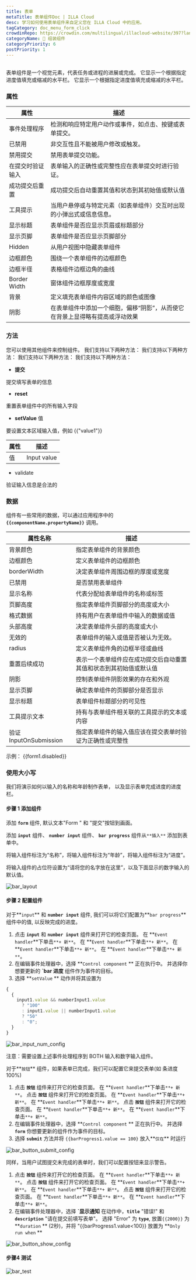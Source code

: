 ```yaml
---
title: 表单
metaTitle: 表单组件Doc | ILLA Cloud
desc: 学习如何使用表单组件来自定义您在 ILLA Cloud 中的应用。
tagCategory: doc_menu_form_click
crowdinRepo: https://crowdin.com/multilingual/illacloud-website/397?languages=zhcn&filter=basic&value=0
categoryName: 🧬 组装组件
categoryPriority: 6
postPriority: 1
---
```


## <h2 hidden>什么是形式？</h2>

表单组件是一个视觉元素，代表任务或进程的进展或完成。 它显示一个根据指定进度值填充或缩减的水平栏。 它显示一个根据指定进度值填充或缩减的水平栏。

### 属性

| 属性                            | 描述                                                                                                                                    |
| ----------------------------- | ------------------------------------------------------------------------------------------------------------------------------------- |
| 事件处理程序                        | 检测和响应特定用户动作或事件，如点击、按键或表单提交。                                                                                                           |
| 已禁用                           | 非交互性且不能被用户修改或触发。                                                                                                                      |
| 禁用提交                          | 禁用表单提交功能。                                                                                                                             |
| 在提交时验证输入                      | 表单输入的正确性或完整性应在表单提交时进行验证。                                                                                                              |
| 成功提交后重置                       | 成功提交后自动重置其值和状态到其初始值或默认值                                                                                                               |
| 工具提示                          | 当用户悬停或与特定元素（如表单组件）交互时出现的小弹出式或信息信息。                                                                                                    |
| 显示标题                          | 表单组件是否应显示页眉或标题部分                                                                                                                      |
| 显示页脚                          | 表单组件是否应显示页脚部分                                                                                                                         |
| Hidden                        | 从用户视图中隐藏表单组件                                                                                                                          |
| 边框颜色                          | 围绕一个表单组件的边框颜色                                                                                                                         |
| 边框半径                          | 表格组件边框边角的曲线                                                                                                                           |
| Border Width                  | 窗体组件边框厚度或宽度                                                                                                                           |
| 背景                            | 定义填充表单组件内容区域的颜色或图像                                                                                                                    |
| 阴影                            | 在表单组件中添加一个细胞，偏移“阴影”，从而使它在背景上显得略有提高或浮动效果                                                                                               |

### 方法

您可以使用其他组件来控制组件。 我们支持以下两种方法： 我们支持以下两种方法： 我们支持以下两种方法： 我们支持以下两种方法：

-   **提交**

提交填写表单的信息

-   **reset**

重置表单组件中的所有输入字段

-   **setValue** 值

要设置文本区域输入值，例如 {{"value1"}}

| 属性     | 描述          |
| ------ | ----------- |
| 值      | Input value |

-   validate

验证输入信息是合法的

### 数据

组件有一些常用的数据，可以通过应用程序中的 **`{{componentName.propertyName}}`** 调用。

| 属性名称                  | 描述                                                                                                                                      |
| --------------------- | --------------------------------------------------------------------------------------------------------------------------------------- |
| 背景颜色                  | 指定表单组件的背景颜色                                                                                                                             |
| 边框颜色                  | 定义表单组件的边框颜色                                                                                                                             |
| borderWidth           | 决定表单组件周围边框的厚度或宽度                                                                                                                        |
| 已禁用                   | 是否禁用表单组件                                                                                                                                |
| 显示名称                  | 代表分配给表单组件的名称或标签                                                                                                                         |
| 页脚高度                  | 指定表单组件页脚部分的高度或大小                                                                                                                        |
| 格式数据                  | 持有用户在表单组件中输入的数据或值                                                                                                                       |
| 头部高度                  | 决定表单组件头部的高度或大小                                                                                                                          |
| 无效的                   | 表单组件的输入或值是否被认为无效。                                                                                                                       |
| radius                | 定义表单组件角的边框半径或曲线                                                                                                                         |
| 重置后续成功                | 表示一个表单组件应在成功提交后自动重置其值和状态到其初始值或默认值                                                                                                       |
| 阴影                    | 控制表单组件阴影效果的存在和外观                                                                                                                        |
| 显示页脚                  | 确定表单组件的页脚部分是否显示                                                                                                                         |
| 显示标题                  | 表单组件标题部分的可见性                                                                                                                            |
| 工具提示文本                | 持有与表单组件相关联的工具提示的文本或内容                                                                                                                   |
| 验证 InputOnSubmission  | 指定表单组件的输入值应该在提交表单时验证为正确性或完整性                                                                                                            |

示例： {{form1.disabled}}

### 使用大小写

我们将演示如何以输入的名称和年龄制作表单， 以及显示表单完成进度的进度栏。

#### 步骤 1 添加组件

添加 **`form`** 组件, 默认文本"Form " 和 "提交"按钮到画面。

添加 **`input`** 组件、 **`number input`** 组件、 **`bar progress`** 组件从`**插入**` 添加到表单中。

将输入组件标注为“名称”，将输入组件标注为“年龄”，将输入组件标注为“进度”。

将输入组件的占位符设置为“请将您的名字放在这里”，以及下面显示的数字输入的默认值。

![bar_layout](https://cdn.illacloud.com/official-website/img/official-site/components/bar_layout.jpg)

#### 步骤 2 配置组件

对于**`input`** 和 **`number input`** 组件, 我们可以将它们配置为**`bar progress`** 组件中的值, 以反映完成的进度。

1.  点击 **`input`** 和 **`number input`** 组件来打开它的检查页面。 在 **`Event handler`**下单击`**+ 新**`。 在 **`Event handler`**下单击`**+ 新**`。 在 **`Event handler`**下单击`**+ 新**`。 在 **`Event handler`**下单击`**+ 新**`。
2.  在编辑事件处理器中，选择 **`Control component` ** 正在执行中。 并选择你想要更新的 **\`bar 进度** 组件作为事件的目标。
3.  选择 **`setValue` ** 动作并将其设置为

```jsx
{
  {
    input1.value && numberInput1.value
      ? "100"
      : input1.value || numberInput1.value
      ? "50"
      : "0";
  }
}
```

![bar_input_num_config](https://cdn.illacloud.com/official-website/img/official-site/components/bar_input_num_config.jpg)

注意：需要设置上述事件处理程序到 BOTH 输入和数字输入组件。

对于**`按钮`** 组件，如果表单已完成，我们可以配置它来提交表单(如 条进度100%)

1.  点击 **`按钮`** 组件来打开它的检查页面。 在 **`Event handler`**下单击`**+ 新**`。 点击 **`按钮`** 组件来打开它的检查页面。 在 **`Event handler`**下单击`**+ 新**`。 在 **`Event handler`**下单击`**+ 新**`。 点击 **`按钮`** 组件来打开它的检查页面。 在 **`Event handler`**下单击`**+ 新**`。 在 **`Event handler`**下单击`**+ 新**`。
2.  在编辑事件处理器中，选择 **`Control component` ** 正在执行中。 并选择 **`form`** 你想要更新的组件作为事件的目标。
3.  选择 **`submit`** 方法并将 `{{barProgress1.value == 100}` 放入**`仅在`** 时运行

![bar_button_submit_config](https://cdn.illacloud.com/official-website/img/official-site/components/bar_buton_submit_config.jpg)

同样，当用户试图提交未完成的表单时，我们可以配置按钮来显示警告。

1.  点击 **`按钮`** 组件来打开它的检查页面。 在 **`Event handler`**下单击`**+ 新**`。 点击 **`按钮`** 组件来打开它的检查页面。 在 **`Event handler`**下单击`**+ 新**`。 在 **`Event handler`**下单击`**+ 新**`。 点击 **`按钮`** 组件来打开它的检查页面。 在 **`Event handler`**下单击`**+ 新**`。 在 **`Event handler`**下单击`**+ 新**`。
2.  在编辑事件处理器中，选择 **\`显示通知** 在动作中，**`title`** "错误!" 和 **`description`** "请在提交前填写表单"。 选择 "Error" 为 **`type`**, 放置`{{2000}}` 为 **`duration` ** (2秒)，并将 "{{barProgress1.value\<100}} 放置为 **`Only run when` **

![bar_button_show_config](https://cdn.illacloud.com/official-website/img/official-site/components/bar_buton_show_config.jpg)

#### 步骤4 测试

![bar_test](https://cdn.illacloud.com/official-website/img/official-site/components/bar_test.gif)

